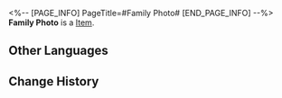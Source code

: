 <%-- [PAGE_INFO]
PageTitle=#Family Photo#
[END_PAGE_INFO] --%>
{{Item Infobox
|title       = Family Photo
|id          = 140372
|image       = Item Family Photo.png
|type        = 
|invCategory = Missions
|rarity      = 3
|effect      = 
|description = A picture of a family of three. On it is written: "When we first arrived in Xianzhou &mdash; Renault." It seems to be dated about a hundred years ago...
}}
'''Family Photo''' is a [[Item]].

==Other Languages==
{{Other Languages
|en   = Family Photo
|zhs  = 家庭照片
|zht  = 家庭照片
|ja   = 家族写真
|ko   = 가족사진
|es   = Foto de familia
|fr   = Photo de famille
|ru   = Семейная фотография
|th   = รูปครอบครัว
|vi   = Ảnh Gia Đình
|de   = Familienfoto
|id   = Foto Keluarga
|pt   = Foto de Família
}}

==Change History==
{{Change History|2.0}}